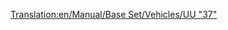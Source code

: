 [[Translation:en/Manual/Base Set/Vehicles/UU "37"]]
{{ru/Поезда|Image=[[File:en/Uu37.png]]
|Name=UU "37"
|Cost=£ 19921 (996050 р.)
|Speed=144 км/ч (90 миль/ч)
|Weight=101 т
|Power= 1750 л.с. (1305 кВт)
|Annual=£ 1828 (91400 р.)
|Designed=1959
|Lifespan=20
|Capacity=нет
|Description=На 70 т легче сопоставимого по мощности и скорости [[ru/Manual/Base Set/Vehicles/SH "8P"|SH "8P"]]. Через 3 года после появления становится неактуален в связи с выпуском [[ru/Manual/Base Set/Vehicles/Floss "47"|Floss "47"]] .
|Real-life=Это переименованная версия [http://en.wikipedia.org/wiki/British_Rail_Class_37 British Rail Class 37].
}}